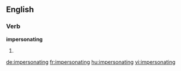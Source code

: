 ==English==

===Verb===
'''impersonating'''

# {{present participle of|[[impersonate]]}}

[[de:impersonating]]
[[fr:impersonating]]
[[hu:impersonating]]
[[vi:impersonating]]